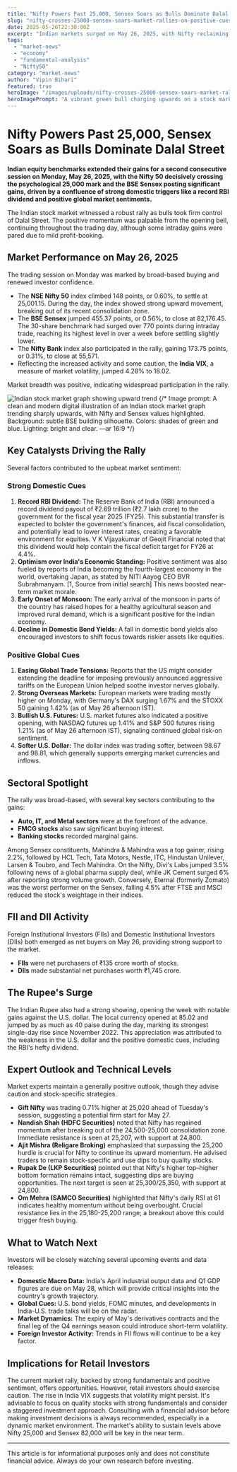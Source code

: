 ```yaml
---
title: "Nifty Powers Past 25,000, Sensex Soars as Bulls Dominate Dalal Street"
slug: "nifty-crosses-25000-sensex-soars-market-rallies-on-positive-cues"
date: 2025-05-26T22:30:00Z
excerpt: "Indian markets surged on May 26, 2025, with Nifty reclaiming 25,000 and Sensex closing strong, fueled by a record RBI dividend, positive global cues, and broad sectoral gains."
tags:
  - "market-news"
  - "economy"
  - "fundamental-analysis"
  - "Nifty50"
category: "market-news"
author: "Vipin Bihari"
featured: true
heroImage: "/images/uploads/nifty-crosses-25000-sensex-soars-market-rallies-on-positive-cues/market-rally-bull.jpg"
heroImagePrompt: "A vibrant green bull charging upwards on a stock market graph, with the BSE tower and a glowing Nifty 25000 sign in the background. Palette: green, blue, gold. Art style: dynamic digital art. Camera angle: low angle looking up. Lighting: bright, optimistic. —ar 16:9"
---
```


# Nifty Powers Past 25,000, Sensex Soars as Bulls Dominate Dalal Street

**Indian equity benchmarks extended their gains for a second consecutive session on Monday, May 26, 2025, with the Nifty 50 decisively crossing the psychological 25,000 mark and the BSE Sensex posting significant gains, driven by a confluence of strong domestic triggers like a record RBI dividend and positive global market sentiments.**

The Indian stock market witnessed a robust rally as bulls took firm control of Dalal Street. The positive momentum was palpable from the opening bell, continuing throughout the trading day, although some intraday gains were pared due to mild profit-booking.

## Market Performance on May 26, 2025

The trading session on Monday was marked by broad-based buying and renewed investor confidence.

*   The **NSE Nifty 50** index climbed 148 points, or 0.60%, to settle at 25,001.15. During the day, the index showed strong upward movement, breaking out of its recent consolidation zone.
*   The **BSE Sensex** jumped 455.37 points, or 0.56%, to close at 82,176.45. The 30-share benchmark had surged over 770 points during intraday trade, reaching its highest level in over a week before settling slightly lower.
*   The **Nifty Bank** index also participated in the rally, gaining 173.75 points, or 0.31%, to close at 55,571.
*   Reflecting the increased activity and some caution, the **India VIX**, a measure of market volatility, jumped 4.28% to 18.02.

Market breadth was positive, indicating widespread participation in the rally.

![Indian stock market graph showing upward trend](/images/uploads/nifty-crosses-25000-sensex-soars-market-rallies-on-positive-cues/market-graph-up.jpg)
{/* Image prompt: A clean and modern digital illustration of an Indian stock market graph trending sharply upwards, with Nifty and Sensex values highlighted. Background: subtle BSE building silhouette. Colors: shades of green and blue. Lighting: bright and clear. —ar 16:9 */}

## Key Catalysts Driving the Rally

Several factors contributed to the upbeat market sentiment:

### Strong Domestic Cues
1.  **Record RBI Dividend:** The Reserve Bank of India (RBI) announced a record dividend payout of ₹2.69 trillion (₹2.7 lakh crore) to the government for the fiscal year 2025 (FY25). This substantial transfer is expected to bolster the government's finances, aid fiscal consolidation, and potentially lead to lower interest rates, creating a favorable environment for equities. V K Vijayakumar of Geojit Financial noted that this dividend would help contain the fiscal deficit target for FY26 at 4.4%.
2.  **Optimism over India's Economic Standing:** Positive sentiment was also fueled by reports of India becoming the fourth-largest economy in the world, overtaking Japan, as stated by NITI Aayog CEO BVR Subrahmanyam. [1, Source from initial search] This news boosted near-term market morale.
3.  **Early Onset of Monsoon:** The early arrival of the monsoon in parts of the country has raised hopes for a healthy agricultural season and improved rural demand, which is a significant positive for the Indian economy.
4.  **Decline in Domestic Bond Yields:** A fall in domestic bond yields also encouraged investors to shift focus towards riskier assets like equities.

### Positive Global Cues
1.  **Easing Global Trade Tensions:** Reports that the US might consider extending the deadline for imposing previously announced aggressive tariffs on the European Union helped soothe investor nerves globally.
2.  **Strong Overseas Markets:** European markets were trading mostly higher on Monday, with Germany's DAX surging 1.67% and the STOXX 50 gaining 1.42% (as of May 26 afternoon IST).
3.  **Bullish U.S. Futures:** U.S. market futures also indicated a positive opening, with NASDAQ futures up 1.41% and S&P 500 futures rising 1.21% (as of May 26 afternoon IST), signaling continued global risk-on sentiment.
4.  **Softer U.S. Dollar:** The dollar index was trading softer, between 98.67 and 98.81, which generally supports emerging market currencies and inflows.

## Sectoral Spotlight

The rally was broad-based, with several key sectors contributing to the gains:
*   **Auto, IT, and Metal sectors** were at the forefront of the advance.
*   **FMCG stocks** also saw significant buying interest.
*   **Banking stocks** recorded marginal gains.

Among Sensex constituents, Mahindra & Mahindra was a top gainer, rising 2.2%, followed by HCL Tech, Tata Motors, Nestle, ITC, Hindustan Unilever, Larsen & Toubro, and Tech Mahindra. On the Nifty, Divi's Labs jumped 3.5% following news of a global pharma supply deal, while JK Cement surged 6% after reporting strong volume growth. Conversely, Eternal (formerly Zomato) was the worst performer on the Sensex, falling 4.5% after FTSE and MSCI reduced the stock's weightage in their indices.

## FII and DII Activity

Foreign Institutional Investors (FIIs) and Domestic Institutional Investors (DIIs) both emerged as net buyers on May 26, providing strong support to the market.
*   **FIIs** were net purchasers of ₹135 crore worth of stocks.
*   **DIIs** made substantial net purchases worth ₹1,745 crore.

## The Rupee's Surge

The Indian Rupee also had a strong showing, opening the week with notable gains against the U.S. dollar. The local currency opened at 85.02 and jumped by as much as 40 paise during the day, marking its strongest single-day rise since November 2022. This appreciation was attributed to the weakness in the U.S. dollar and the positive domestic cues, including the RBI's hefty dividend.

## Expert Outlook and Technical Levels

Market experts maintain a generally positive outlook, though they advise caution and stock-specific strategies.
*   **Gift Nifty** was trading 0.71% higher at 25,020 ahead of Tuesday's session, suggesting a potential firm start for May 27.
*   **Nandish Shah (HDFC Securities)** noted that Nifty has regained momentum after breaking out of the 24,500-25,000 consolidation zone. Immediate resistance is seen at 25,207, with support at 24,800.
*   **Ajit Mishra (Religare Broking)** emphasized that surpassing the 25,200 hurdle is crucial for Nifty to continue its upward momentum. He advised traders to remain stock-specific and use dips to buy quality stocks.
*   **Rupak De (LKP Securities)** pointed out that Nifty's higher top–higher bottom formation remains intact, suggesting dips are buying opportunities. The next target is seen at 25,300/25,350, with support at 24,800.
*   **Om Mehra (SAMCO Securities)** highlighted that Nifty's daily RSI at 61 indicates healthy momentum without being overbought. Crucial resistance lies in the 25,180-25,200 range; a breakout above this could trigger fresh buying.

## What to Watch Next

Investors will be closely watching several upcoming events and data releases:
*   **Domestic Macro Data:** India's April industrial output data and Q1 GDP figures are due on May 28, which will provide critical insights into the country's growth trajectory.
*   **Global Cues:** U.S. bond yields, FOMC minutes, and developments in India-U.S. trade talks will be on the radar.
*   **Market Dynamics:** The expiry of May's derivatives contracts and the final leg of the Q4 earnings season could introduce short-term volatility.
*   **Foreign Investor Activity:** Trends in FII flows will continue to be a key factor.

## Implications for Retail Investors

The current market rally, backed by strong fundamentals and positive sentiment, offers opportunities. However, retail investors should exercise caution. The rise in India VIX suggests that volatility might persist. It's advisable to focus on quality stocks with strong fundamentals and consider a staggered investment approach. Consulting with a financial advisor before making investment decisions is always recommended, especially in a dynamic market environment. The market's ability to sustain levels above Nifty 25,000 and Sensex 82,000 will be key in the near term.

---
This article is for informational purposes only and does not constitute financial advice. Always do your own research before investing.
